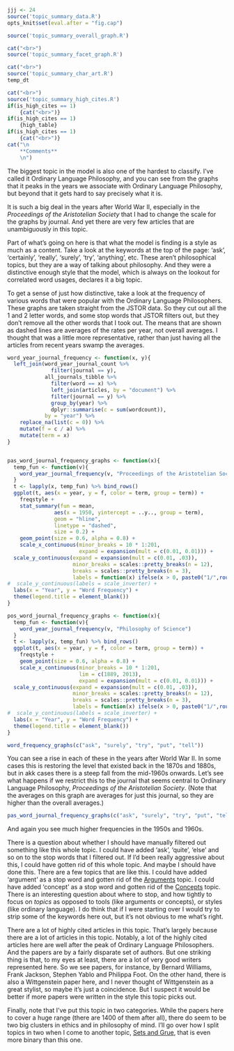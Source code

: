 ```r
jjj <- 24
source('topic_summary_data.R')
opts_knit$set(eval.after = "fig.cap")
```

```r
source('topic_summary_overall_graph.R')
```

```r
cat("<br>")
source('topic_summary_facet_graph.R')
```

```r
cat("<br>")
source('topic_summary_char_art.R')
temp_dt
```

```r
cat("<br>")
source('topic_summary_high_cites.R')
if(is_high_cites == 1)
	{cat("<br>")}
if(is_high_cites == 1)
	{high_table}
if(is_high_cites == 1)
	{cat("<br>")}
cat("\n
	**Comments**
	\n")
```

The biggest topic in the model is also one of the hardest to classify. I've called it Ordinary Language Philosophy, and you can see from the graphs that it peaks in the years we associate with Ordinary Language Philosophy, but beyond that it gets hard to say precisely what it is.

It is such a big deal in the years after World War II, especially in the _Proceedings of the Aristotelian Society_ that I had to change the scale for the graphs by journal. And yet there are very few articles that are unambiguously in this topic.

Part of what's going on here is that what the model is finding is a style as much as a content. Take a look at the keywords at the top of the page: 'ask', 'certainly', 'really', 'surely', 'try', 'anything', etc. These aren't philosophical topics, but they are a way of talking about philosophy. And they were a distinctive enough style that the model, which is always on the lookout for correlated word usages, declares it a big topic. 

To get a sense of just how distinctive, take a look at the frequency of various words that were popular with the Ordinary Language Philosophers. These graphs are taken straight from the JSTOR data. So they cut out all the 1 and 2 letter words, and some stop words that JSTOR filters out, but they don't remove all the other words that I took out. The means that are shown as dashed lines are averages of the rates per year, not overall averages. I thought that was a little more representative, rather than just having all the articles from recent years swamp the averages.

```r
word_year_journal_frequency <- function(x, y){
  left_join(word_year_journal_count %>% 
              filter(journal == y), 
            all_journals_tibble %>%
              filter(word == x) %>%
              left_join(articles, by = "document") %>%
              filter(journal == y) %>%
              group_by(year) %>%
              dplyr::summarise(c = sum(wordcount)),
            by = "year") %>%
    replace_na(list(c = 0)) %>%
    mutate(f = c / a) %>%
    mutate(term = x)
}


pas_word_journal_frequency_graphs <- function(x){
  temp_fun <- function(v){
    word_year_journal_frequency(v, "Proceedings of the Aristotelian Society")
  }
  t <- lapply(x, temp_fun) %>% bind_rows()
  ggplot(t, aes(x = year, y = f, color = term, group = term)) +
    freqstyle +  
    stat_summary(fun = mean, 
               aes(x = 1950, yintercept = ..y.., group = term), 
               geom = "hline",
               linetype = "dashed",
               size = 0.2) +
    geom_point(size = 0.6, alpha = 0.8) +
    scale_x_continuous(minor_breaks = 10 * 1:201,
                       expand = expansion(mult = c(0.01, 0.01))) +
  scale_y_continuous(expand = expansion(mult = c(0.01, .03)),
                     minor_breaks = scales::pretty_breaks(n = 12),
                     breaks = scales::pretty_breaks(n = 3),
                     labels = function(x) ifelse(x > 0, paste0("1/",round(1/x,0)), 0)) +
#  scale_y_continuous(labels = scale_inverter) +
  labs(x = "Year", y = "Word Frequency") +
  theme(legend.title = element_blank())
}

pos_word_journal_frequency_graphs <- function(x){
  temp_fun <- function(v){
    word_year_journal_frequency(v, "Philosophy of Science")
  }
  t <- lapply(x, temp_fun) %>% bind_rows()
  ggplot(t, aes(x = year, y = f, color = term, group = term)) +
    freqstyle +
    geom_point(size = 0.6, alpha = 0.8) +
    scale_x_continuous(minor_breaks = 10 * 1:201,
                       lim = c(1889, 2013),
                       expand = expansion(mult = c(0.01, 0.01))) +
  scale_y_continuous(expand = expansion(mult = c(0.01, .03)),
                     minor_breaks = scales::pretty_breaks(n = 12),
                     breaks = scales::pretty_breaks(n = 3),
                     labels = function(x) ifelse(x > 0, paste0("1/",round(1/x,0)), 0)) +
#  scale_y_continuous(labels = scale_inverter) +
  labs(x = "Year", y = "Word Frequency") +
  theme(legend.title = element_blank())
}

```

```r
word_frequency_graphs(c("ask", "surely", "try", "put", "tell"))
```

You can see a rise in each of these in the years after World War II. In some cases this is restoring the level that existed back in the 1870s and 1880s, but in akk cases there is a steep fall from the mid-1960s onwards. Let's see what happens if we restrict this to the journal that seems central to Ordinary Language Philosophy, _Proceedings of the Aristotelian Society_. (Note that the averages on this graph are averages for just this journal, so they are higher than the overall averages.)

```r
pas_word_journal_frequency_graphs(c("ask", "surely", "try", "put", "tell"))
```

And again you see much higher frequencies in the 1950s and 1960s.

There is a question about whether I should have manually filtered out something like this whole topic. I could have added 'ask', 'quite', 'else' and so on to the stop words that I filtered out. If I'd been really aggressive about this, I could have gotten rid of this whole topic. And maybe I should have done this. There are a few topics that are like this. I could have added 'argument' as a stop word and gotten rid of the [Arguments](#topic55) topic. I could have added 'concept' as a stop word and gotten rid of the [Concepts](#topic78) topic. There is an interesting question about where to stop, and how tightly to focus on _topics_ as opposed to tools (like arguments or concepts), or styles (like ordinary language). I do think that if I were starting over I would try to strip some of the keywords here out, but it's not obvious to me what's right.

There are a lot of highly cited articles in this topic. That's largely because there are a lot of articles in this topic. Notably, a lot of the highly cited articles here are well after the peak of Ordinary Language Philosophers. And the papers are by a fairly disparate set of authors. But one striking thing is that, to my eyes at least, there are a lot of very good writers represented here. So we see papers, for instance, by Bernard Williams, Frank Jackson, Stephen Yablo and Philippa Foot. On the other hand, there is also a Wittgenstein paper here, and I never thought of Wittgenstein as a great stylist, so maybe it's just a coincidence. But I suspect it would be better if more papers were written in the style this topic picks out.

Finally, note that I've put this topic in two categories. While the papers here to cover a huge range (there are 1400 of them after all), there do seem to be two big clusters in ethics and in philosophy of mind. I'll go over how I split topics in two when I come to another topic, [Sets and Grue](#topic37), that is even more binary than this one.